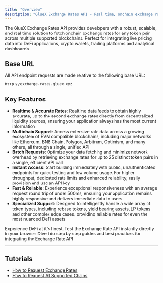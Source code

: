 ```yaml
---
title: "Overview"
description: "GlueX Exchange Rates API - Real time, onchain exchange rates across multiple blockchains"
---
```


The GlueX Exchange Rates API provides developers with a robust, scalable, and real time solution to fetch onchain exchange rates for any token pair across multiple supported blockchains. Perfect for integrating live pricing data into DeFi applications, crypto wallets, trading platforms and analytical dashboards

## Base URL

All API endpoint requests are made relative to the following base URL:

```http
http://exchange-rates.gluex.xyz
```

## Key Features

- **Realtime & Accurate Rates**: Realtime data feeds to obtain highly accurate, up to the second exchange rates directly from decentralized liquidity sources, ensuring your application always has the most current information
- **Multichain Support**: Access extensive rate data across a growing ecosystem of EVM compatible blockchains, including major networks like Ethereum, BNB Chain, Polygon, Arbitrum, Optimism, and many others, all through a single, unified API
- **Batch Requests**: Optimize your data fetching and minimize network overhead by retrieving exchange rates for up to 25 distinct token pairs in a single, efficient API call
- **Instant Access**: Start building immediately with public, unauthenticated endpoints for quick testing and low volume usage. For higher throughput, dedicated rate limits and enhanced reliability, easily provision and use an API key
- **Fast & Reliable**: Experience exceptional responsiveness with an average request round trip of under 500ms, ensuring your application remains highly responsive and delivers immediate data to users
- **Specialized Support**: Designed to intelligently handle a wide array of token types, including rebase tokens, yield bearing assets, LP tokens and other complex edge cases, providing reliable rates for even the most nuanced DeFi assets

<CardGroup cols={2}>
  <Card
    title="Try Out Now"
    icon="play"
    href="/api-reference/exchange-rate-api/post-price"
  >
    Experience DeFi at it's finest. Test the Exchange Rate API instantly
    directly in your browser
  </Card>
  <Card title="Explore Guides" icon="rocket" href="/guides">
    Dive into step by step guides and best practices for integrating the
    Exchange Rate API
  </Card>
</CardGroup>

---

## Tutorials

- [How to Request Exchange Rates](/guides/exchange-rate/how-to-request-exchange-rates)
- [How to Request All Supported Chains](/guides/exchange-rate/how-to-request-all-supported-chains)
